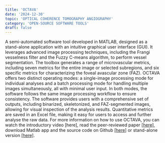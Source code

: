 ```yaml
---
title: 'OCTAVA'
date: '2024-12-30'
topic: 'OPTICAL COHERENCE TOMOGRAPHY ANGIOGRAPHY'
category: 'OPEN-SOURCE SOFTWARE TOOLS'
draft: false
---
```


A semi-automated software tool developed in MATLAB, designed as a stand-alone application  with an intuitive graphical user interface (GUI).
It leverages advanced image processing techniques, including the Frangi vesselness filter and the Fuzzy C-means algorithm, to perform vessel segmentation.
The toolbox generates a range of microvascular metrics, including seven metrics for the entire image or selected subregions, and six specific metrics for characterizing the foveal avascular zone (FAZ).
OCTAVA offers two distinct operating modes: a single-image processing mode for individual analyses and a batch processing mode for handling multiple images simultaneously, all with minimal user input.
In both modes, the software follows the same image processing workflow to ensure consistency.
The software provides users with a comprehensive set of outputs, including binarized, skeletonized, and FAZ-segmented images, allowing for visual inspection of the analysis results.
Quantitative metrics are saved in an Excel file, making it easy for users to access and further analyse the raw data.
For more information on how to use OCTAVA, you can watch the introductory video [here],
read the peer-reviewed paper <a className="text-primary-400 underline" target="_blank" href="https://www.nature.com/articles/s41598-024-53501-6">[here]</a>,
download Matlab app and the source code on Github <a className="text-primary-400 underline" target="_blank" href="https://github.com/GUntracht/OCTAVA">[here]</a>
or stand-alone version <a className="text-primary-400 underline" target="_blank" href="https://sourceforge.net/projects/octava/files/">[here]</a>.